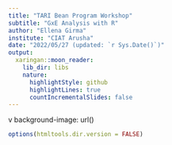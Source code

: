 ```yaml
---
title: "TARI Bean Program Workshop"
subtitle: "GxE Analysis with R"
author: "Ellena Girma"
institute: "CIAT Arusha"
date: "2022/05/27 (updated: `r Sys.Date()`)"
output:
  xaringan::moon_reader:
    lib_dir: libs
    nature:
      highlightStyle: github
      highlightLines: true
      countIncrementalSlides: false
---
```

v
background-image: url()

```r
options(htmltools.dir.version = FALSE)
```
